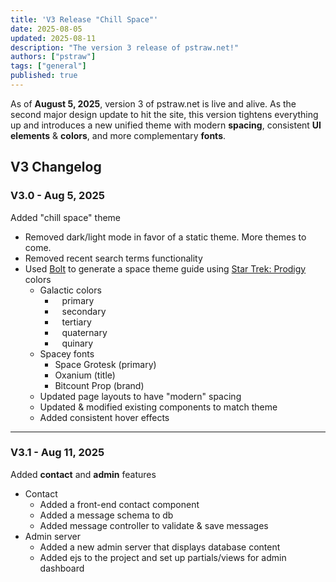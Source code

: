 ```yaml
---
title: 'V3 Release "Chill Space"'
date: 2025-08-05
updated: 2025-08-11
description: "The version 3 release of pstraw.net!"
authors: ["pstraw"]
tags: ["general"]
published: true
---
```


As of **August 5, 2025**, version 3 of pstraw.net is live and alive. As the second major design update to hit the site, this version tightens everything up and introduces a new unified theme with modern **spacing**, consistent **UI elements** & **colors**, and more complementary **fonts**.

## V3 Changelog

### V3.0 - Aug 5, 2025

Added "chill space" theme

- Removed dark/light mode in favor of a static theme. More themes to come.
- Removed recent search terms functionality
- Used [Bolt](https://bolt.new) to generate a space theme guide using [Star Trek: Prodigy](https://www.themoviedb.org/tv/106393-star-trek-prodigy) colors
  - Galactic colors
    - <code class="border-primary">&nbsp;</code> primary
    - <code class="border-secondary">&nbsp;</code> secondary
    - <code class="border-tertiary">&nbsp;</code> tertiary
    - <code class="border-quaternary">&nbsp;</code> quaternary
    - <code class="border-quinary">&nbsp;</code> quinary
  - Spacey fonts
    - Space Grotesk (primary)
    - <span style="font-family: var(--font-family-title)">Oxanium</span> (title)
    - <span style="font-family: var(--font-family-brand)">Bitcount Prop</span>
      (brand)
  - Updated page layouts to have "modern" spacing
  - Updated & modified existing components to match theme
  - Added consistent hover effects

---

### V3.1 - Aug 11, 2025

Added **contact** and **admin** features

- Contact
  - Added a front-end contact component
  - Added a message schema to db
  - Added message controller to validate & save messages
- Admin server
  - Added a new admin server that displays database content
  - Added ejs to the project and set up partials/views for admin dashboard
